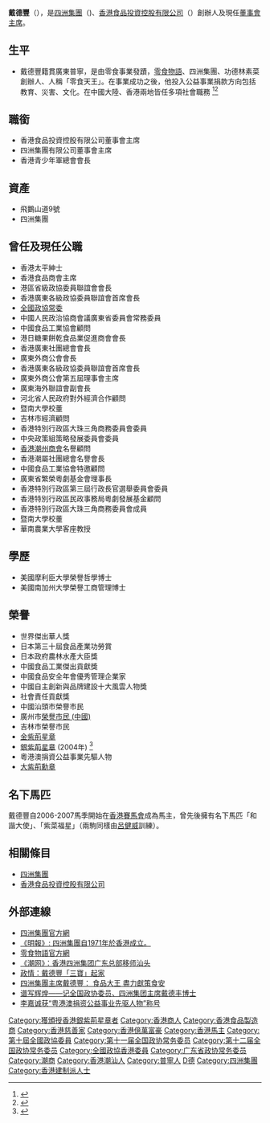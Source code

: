'''戴德豐'''{{大紫荊}}{{GBSHK}}{{JP}}（{{lang-en|Stephen Tai Tak-fung}}），是[[四洲集團|四洲集團]]（{{hkex2|0374}})、[[香港食品投資控股有限公司|香港食品投資控股有限公司]]（{{hkex2|0060}}）創辦人及現任[[董事長|董事會主席]]。
{{Infobox person
| 姓名     = 戴德豐
| birth_place ={{BHKG}}
| 居住地   = {{HK}}
| 祖籍  =  廣東[[普寧|普寧]]
| 教育程度 = 美國南加州大學榮譽工商管理博士
| boards   = [[四洲集團|四洲集團]]董事會主席<br />[[香港食品投資控股有限公司|香港食品投資控股有限公司]]董事會主席
|relatives = [[戴俊傑|戴俊傑]]（兒子）<br/>戴凯欣（女兒）<br/>戴承亨（孫兒）
}}

==生平==
*戴德豐籍貫廣東普寧，是由零食事業發蹟，[[零食物語|零食物語]]、四洲集團、功德林素菜創辦人、人稱「零食天王」。在事業成功之後，他投入公益事業捐款方向包括教育、災害、文化。在中國大陸、香港兩地皆任多項社會職務 <ref>{{Cite web |url=http://news.takungpao.com.hk/paper/q/2013/0903/1877965.html |title=戴德豐愛心捐款100萬助普寧學子開學 |access-date=2017-07-17 |archive-date=2019-08-12 |archive-url=https://web.archive.org/web/20190812072512/http://www.takungpao.com.hk/paper/index.html }}</ref><ref>{{Cite web |url=http://www.ourhkfoundation.org.hk/zh-hant/node/830 |title=團結香港基金戴德豐先生 |access-date=2017-02-09 |archive-date=2021-01-15 |archive-url=https://web.archive.org/web/20210115233523/https://www.ourhkfoundation.org.hk/zh-hant/node/830 |dead-url=no }}</ref>

==職銜==
*香港食品投資控股有限公司董事會主席
*四洲集團有限公司董事會主席
*香港青少年軍總會會長

==資產==
*飛鵝山道9號
*四洲集團

==曾任及現任公職==
*香港太平紳士
*香港食品商會主席
*港區省級政協委員聯誼會會長
*香港廣東各級政協委員聯誼會首席會長
*[[全國政協常委|全國政協常委]]
*中國人民政治協商會議廣東省委員會常務委員
*中國食品工業協會顧問
*港日糖果餅乾食品業促進商會會長
*香港廣東社團總會會長
*廣東外商公會會長
*香港廣東各級政協委員聯誼會首席會長
*廣東外商公會第五屆理事會主席
*廣東海外聯誼會副會長
*河北省人民政府對外經濟合作顧問
*暨南大學校董
*吉林市經濟顧問
*香港特別行政區大珠三角商務委員會委員
*中央政策組策略發展委員會委員
*[[香港潮州商會|香港潮州商會]]名譽顧問
*香港潮屬社團總會名譽會長
*中國食品工業協會特邀顧問
*廣東省繁榮粵劇基金會理事長
*香港特別行政區第三屆行政長官選舉委員會委員
*香港特別行政區民政事務局粵劇發展基金顧問
*香港特別行政區大珠三角商務委員會成員
*暨南大學校董
*華南農業大學客座教授

==學歷==
*美國摩利臣大學榮譽哲學博士
*美國南加州大學榮譽工商管理博士

==榮譽==
*世界傑出華人獎
*日本第三十屆食品產業功勞賞
*日本政府農林水產大臣獎
*中國食品工業傑出貢獻獎
*中國食品安全年會優秀管理企業家
*中國自主創新與品牌建設十大風雲人物獎
*社會責任貢獻獎
*中國汕頭市榮譽市民
*廣州市[[榮譽市民_(中國)|榮譽市民 (中國)]]
*吉林市榮譽市民
*[[金紫荊星章|金紫荊星章]]
*[[銀紫荊星章|銀紫荊星章]] (2004年) <ref>{{cite web |url=http://paper.wenweipo.com/2004/07/01/HK0407010060.htm |title=香港特區政府二○○四年授勳名單 |publisher=文匯報 |date=2004-07-01 |accessdate=2020-10-18 |archive-date=2020-11-02 |archive-url=https://web.archive.org/web/20201102143700/http://paper.wenweipo.com/2004/07/01/HK0407010060.htm |dead-url=no }}</ref>
*粵港澳捐資公益事業先驅人物
*[[大紫荊勳章|大紫荊勳章]]

==名下馬匹==
戴德豐自2006-2007馬季開始在[[香港賽馬會|香港賽馬會]]成為馬主，曾先後擁有名下馬匹「和諧大使」、「紫菜福星」（兩駒同樣由[[呂健威|呂健威]]訓練）。

==相關條目==
*[[四洲集團|四洲集團]]
*[[香港食品投資控股有限公司|香港食品投資控股有限公司]]

==外部連線==
{{commonscat|Four Seas Mercantile Holdings}}
* [http://www.fourseasgroup.com.hk 四洲集團官方網] {{Wayback|url=http://www.fourseasgroup.com.hk/ |date=20170925164140 }}
* [https://web.archive.org/web/20080921102622/http://marketing.mingpao.com/hkbrand/cfm/other.cfm?html=comp_22 《明報》: 四洲集團自1971年於香港成立。]
* [http://www.okashiland.com/pp/profile.asp 零食物語官方網]{{dead link|date=2017年12月 |bot=InternetArchiveBot |fix-attempted=yes }}
* [https://web.archive.org/web/20080921154415/http://www.chaonet.net/chaoren/ssgc/ssgc.asp?id=234 《潮网》：香港四洲集团广东总部移师汕头]
*[http://orientaldaily.on.cc/cnt/news/20101011/00176_085.html 政情：戴德豐「三寶」起家] {{Wayback|url=http://orientaldaily.on.cc/cnt/news/20101011/00176_085.html |date=20160304220210 }}
*[http://paper.wenweipo.com/2008/03/14/CH0803140022.htm 四洲集團主席戴德豐： 食品大王 盡力獻策食安] {{Wayback|url=http://paper.wenweipo.com/2008/03/14/CH0803140022.htm |date=20100723215819 }}
*[http://ren.csfqw.com/article-12422.html商界翘楚 谱写辉煌——记全国政协委员、四洲集团主席戴德丰博士 ]{{dead link|date=2018年3月 |bot=InternetArchiveBot |fix-attempted=yes }}
*[http://www.beelink.com/20060922/2149312.shtml 李嘉诚获“粤港澳捐资公益事业先驱人物”称号]{{dead link|date=2017年12月 |bot=InternetArchiveBot |fix-attempted=yes }}
{{大紫荊勳章}}
{{DEFAULTSORT:Dai戴}}

[[Category:獲頒授香港銀紫荊星章者|Category:獲頒授香港銀紫荊星章者]]
[[Category:香港商人|Category:香港商人]]
[[Category:香港食品製造商|Category:香港食品製造商]]
[[Category:香港慈善家|Category:香港慈善家]]
[[Category:香港億萬富豪|Category:香港億萬富豪]]
[[Category:香港馬主|Category:香港馬主]]
[[Category:第十屆全國政協委員|Category:第十屆全國政協委員]]
[[Category:第十一届全国政协常务委员|Category:第十一届全国政协常务委员]]
[[Category:第十二届全国政协常务委员|Category:第十二届全国政协常务委员]]
[[Category:全國政協香港委員|Category:全國政協香港委員]]
[[Category:广东省政协常务委员|Category:广东省政协常务委员]]
[[Category:潮商|Category:潮商]]
[[Category:香港潮汕人|Category:香港潮汕人]]
[[Category:普寧人|Category:普寧人]]
[[Category:戴姓|D德]]
[[Category:四洲集團|Category:四洲集團]]
[[Category:香港建制派人士|Category:香港建制派人士]]